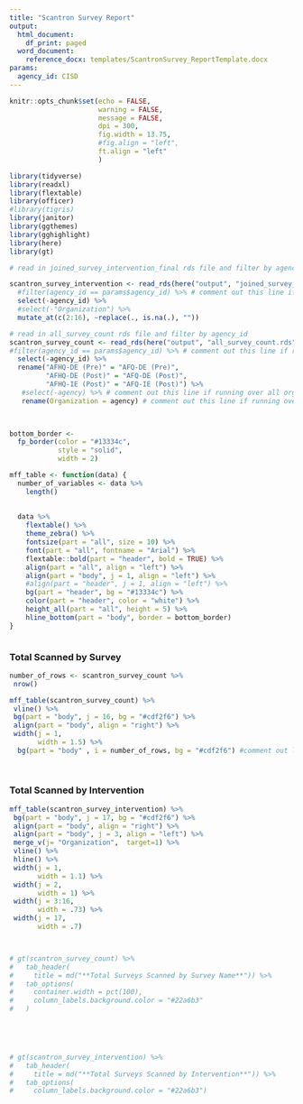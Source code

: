 ```yaml
---
title: "Scantron Survey Report"
output:
  html_document:
    df_print: paged
  word_document:
    reference_docx: templates/ScantronSurvey_ReportTemplate.docx
params:
  agency_id: CISD
---
```


```r
knitr::opts_chunk$set(echo = FALSE,
                      warning = FALSE,
                      message = FALSE,
                      dpi = 300,
                      fig.width = 13.75,
                      #fig.align = "left",
                      ft.align = "left"
                      )
```


```r
library(tidyverse)
library(readxl)
library(flextable)
library(officer)
#library(tigris)
library(janitor)
library(ggthemes)
library(gghighlight)
library(here)
library(gt)

```


```r

# read in joined_survey_intervention_final rds file and filter by agency_id

scantron_survey_intervention <- read_rds(here("output", "joined_survey_intervention_final.rds")) %>%
  #filter(agency_id == params$agency_id) %>% # comment out this line if running rmarkdown rpt over all
  select(-agency_id) %>%
  #select(-"Organization") %>%
  mutate_at(c(2:16), ~replace(., is.na(.), "")) 

# read in all_survey_count rds file and filter by agency_id
scantron_survey_count <- read_rds(here("output", "all_survey_count.rds")) %>%
#filter(agency_id == params$agency_id) %>% # comment out this line if running rmarkdown rpt over all
  select(-agency_id) %>%
  rename("AFHQ-DE (Pre)" = "AFQ-DE (Pre)",
         "AFHQ-DE (Post)" = "AFQ-DE (Post)",
         "AFHQ-IE (Post)" = "AFQ-IE (Post)") %>%  
   #select(-agency) %>% # comment out this line if running over all orgs
   rename(Organization = agency) # comment out this line if running over just one org
  



```


```r
bottom_border <-
  fp_border(color = "#13334c",
            style = "solid",
            width = 2)

mff_table <- function(data) {
  number_of_variables <- data %>%
    length()
  
  
  data %>%
    flextable() %>%
    theme_zebra() %>%
    fontsize(part = "all", size = 10) %>%
    font(part = "all", fontname = "Arial") %>%
    flextable::bold(part = "header", bold = TRUE) %>%
    align(part = "all", align = "left") %>%
    align(part = "body", j = 1, align = "left") %>%
    #align(part = "header", j = 1, align = "left") %>%
    bg(part = "header", bg = "#13334c") %>%
    color(part = "header", color = "white") %>%
    height_all(part = "all", height = 5) %>%
    hline_bottom(part = "body", border = bottom_border) 
}



```
### Total Scanned by Survey
```r
number_of_rows <- scantron_survey_count %>%
 nrow()

mff_table(scantron_survey_count) %>%
 vline() %>%
 bg(part = "body", j = 16, bg = "#cdf2f6") %>%
 align(part = "body", align = "right") %>%
 width(j = 1,
       width = 1.5) %>%
  bg(part = "body" , i = number_of_rows, bg = "#cdf2f6") #comment out line if running org-specific report
  
  
```
### Total Scanned by Intervention
```r
mff_table(scantron_survey_intervention) %>%
 bg(part = "body", j = 17, bg = "#cdf2f6") %>%
 align(part = "body", align = "right") %>%
 align(part = "body", j = 3, align = "left") %>%
 merge_v(j= "Organization",  target=1) %>%
 vline() %>%
 hline() %>%
 width(j = 1,
       width = 1.1) %>%
 width(j = 2,
       width = 1) %>%
 width(j = 3:16,
       width = .73) %>%
 width(j = 17,
       width = .7) 




```
 
```r

# gt(scantron_survey_count) %>%
#   tab_header(
#     title = md("**Total Surveys Scanned by Survey Name**")) %>%
#   tab_options(
#     container.width = pct(100),
#     column_labels.background.color = "#22a6b3"
#   )



  
```

  
```r

# gt(scantron_survey_intervention) %>%
#   tab_header(
#     title = md("**Total Surveys Scanned by Intervention**")) %>%
#   tab_options(
#     column_labels.background.color = "#22a6b3") 
  
  

```



